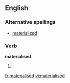 ==English==

===Alternative spellings===
* [[materialized]]

===Verb===
'''materialised''' 

# {{past of|[[materialise]]}}

[[fr:materialised]]
[[vi:materialised]]
